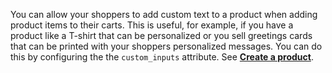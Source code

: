 You can allow your shoppers to add custom text to a product when adding product items to their carts. This is useful, for example, if you have a product like a T-shirt that can be personalized or you sell greetings cards that can be printed with your shoppers personalized messages. You can do this by configuring the the `custom_inputs` attribute. See [**Create a product**](/docs/api/pxm/products/create-product).

